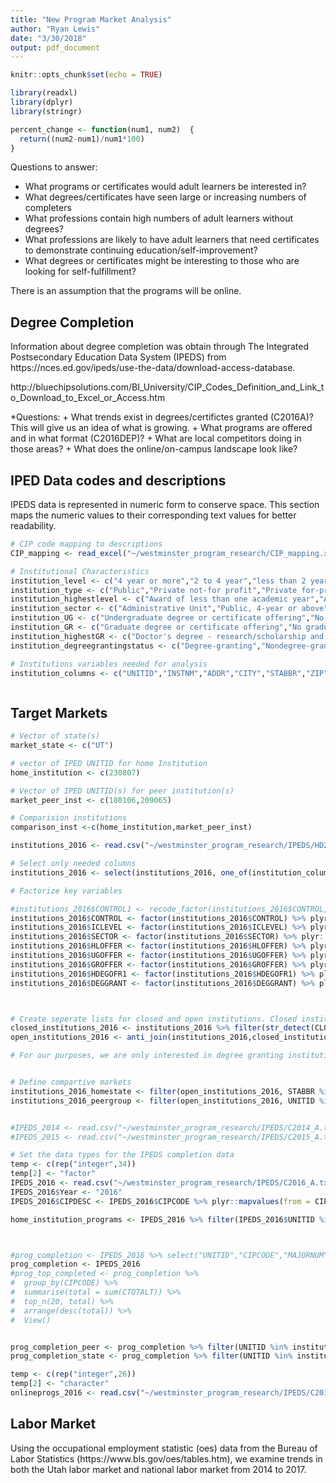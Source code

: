 ```yaml
---
title: "New Program Market Analysis"
author: "Ryan Lewis"
date: "3/30/2018"
output: pdf_document
---
```


```r
knitr::opts_chunk$set(echo = TRUE)

```


<!---Load libraries--->
```r
library(readxl)
library(dplyr)
library(stringr)
```


<!---Define functions--->
```r
percent_change <- function(num1, num2)  {
  return((num2-num1)/num1*100)
}

```





Questions to answer:

* What programs or certificates would adult learners be interested in?
+ What degrees/certificates have seen large or increasing numbers of completers
+ What professions contain high numbers of adult learners without degrees?
+ What professions are likely to have adult learners that need certificates to demonstrate continuing education/self-improvement?
+ What degrees or certificates might be interesting to those who are looking for self-fulfillment?

There is an assumption that the programs will be online.


## Degree Completion
Information about degree completion was obtain through The Integrated Postsecondary Education Data System (IPEDS) from https://nces.ed.gov/ipeds/use-the-data/download-access-database.

http://bluechipsolutions.com/BI_University/CIP_Codes_Definition_and_Link_to_Download_to_Excel_or_Access.htm

*Questions:
+ What trends exist in degrees/certifictes granted (C2016A)? This will give us an idea of what is growing.
+ What programs are offered and in what format (C2016DEP)?
+ What are local competitors doing in those areas?
+ What does the online/on-campus landscape look like?



<!---
Table list for IPEDS:
  HD2014: Directory information
  IC2014: Program and award level offerings
  IC2014_AY: Student charges for year
  EF2014A_DIST: Distance education status and level of students
  C2014_A: Awards/degrees conferred by program (6-digit CIP code), award level
  C2014_C: Number of students receiving awards/degrees, by award level
  C2014DEP: Number of programs offered and number of programs offered via distance 
  education
  FLAGS<YYYY>: Student response information
--->



## IPED Data codes and descriptions
IPEDS data is represented in numeric form to conserve space. This section maps the numeric values to their corresponding text values for better readability.

```R
# CIP code mapping to descriptions
CIP_mapping <- read_excel("~/westminster_program_research/CIP_mapping.xlsx")

# Institutional Characteristics
institution_level <- c("4 year or more","2 to 4 year","less than 2 year","unkown")
institution_type <- c("Public","Private not-for profit","Private for-profit","not available")
institution_highestlevel <- c("Award of less than one academic year","At least 1, but less than 2 academic yrs","Associate's degree","At least 2, but less than 4 academic yrs","Bachelor's degree","Postbaccalaureate certificate","Master's degree","Post-master's certificate","Doctor's degree","Not applicable, first-professional only","{Not available}")
institution_sector <- c("Administrative Unit","Public, 4-year or above","Private not-for-profit, 4-year or above","Private for-profit, 4-year or above","Public, 2-year","Private not-for-profit, 2-year","Private for-profit, 2-year","Public, less-than 2-year","Private not-for-profit, less-than 2-year","Private for-profit, less-than 2-year","Sector unknown (not active)")
institution_UG <- c("Undergraduate degree or certificate offering","No undergraduate offering","Not available")
institution_GR <- c("Graduate degree or certificate offering","No graduate offering","Not available")
institution_highestGR <- c("Doctor's degree - research/scholarship and professional practice","Doctor's degree - research/scholarship","Doctor's degree -  professional practice","Doctor's degree - other","Master's degree","Bachelor's degree","Associate's degree","Non-degree granting","Not available")
institution_degreegrantingstatus <- c("Degree-granting","Nondegree-granting, primarily postsecondary","Not available")

# Institutions variables needed for analysis
institution_columns <- c("UNITID","INSTNM","ADDR","CITY","STABBR","ZIP","FIPS","OBEREG","WEBADDR","SECTOR","ICLEVEL","CONTROL","HLOFFER","UGOFFER","GROFFER","HDEGOFR1","DEGGRANT","CLOSEDAT")



```

## Target Markets
```R
# Vector of state(s)
market_state <- c("UT")

# vector of IPED UNITID for home Institution
home_institution <- c(230807)

# Vector of IPED UNITID(s) for peer institution(s)
market_peer_inst <- c(180106,209065)

# Comparision institutions
comparison_inst <-c(home_institution,market_peer_inst)
```



```R
institutions_2016 <- read.csv("~/westminster_program_research/IPEDS/HD2016.txt", header = TRUE)

# Select only needed columns
institutions_2016 <- select(institutions_2016, one_of(institution_columns))

# Factorize key variables

#institutions_2016$CONTROL1 <- recode_factor(institutions_2016$CONTROL, `1` = "Public", `2` = "Private not-for profit", `3` = "Private for-profit", `-3` = "not #available")
institutions_2016$CONTROL <- factor(institutions_2016$CONTROL) %>% plyr::mapvalues(from = c("1","2","3","-3"), to = institution_type, warn_missing = FALSE )
institutions_2016$ICLEVEL <- factor(institutions_2016$ICLEVEL) %>% plyr::mapvalues(from = c("1","2","3","-3"), to = institution_level, warn_missing = FALSE )
institutions_2016$SECTOR <- factor(institutions_2016$SECTOR) %>% plyr::mapvalues(from = c("0","1","2","3","4","5","6","7","8","9","99"), to = institution_sector, warn_missing = FALSE )
institutions_2016$HLOFFER <- factor(institutions_2016$HLOFFER) %>% plyr::mapvalues(from = c("1","2","3","4","5","6","7","8","9","-2","-3"), to = institution_highestlevel, warn_missing = FALSE )
institutions_2016$UGOFFER <- factor(institutions_2016$UGOFFER) %>% plyr::mapvalues(from = c("1","2","-3"), to = institution_UG, warn_missing = FALSE )
institutions_2016$GROFFER <- factor(institutions_2016$GROFFER) %>% plyr::mapvalues(from = c("1","2","-3"), to = institution_GR, warn_missing = FALSE )
institutions_2016$HDEGOFR1 <- factor(institutions_2016$HDEGOFR1) %>% plyr::mapvalues(from = c("11","12","13","14","20","30","40","0","-3"), to = institution_highestGR, warn_missing = FALSE )
institutions_2016$DEGGRANT <- factor(institutions_2016$DEGGRANT) %>% plyr::mapvalues(from = c("1","2","-3"), to = institution_degreegrantingstatus, warn_missing = FALSE )



# Create seperate lists for closed and open institutions. Closed institutuions have a date value in the CLOSEDAT field so searching for a "/" is a good way to distinguish between the two.
closed_institutions_2016 <- institutions_2016 %>% filter(str_detect(CLOSEDAT,"/"))
open_institutions_2016 <- anti_join(institutions_2016,closed_institutions_2016, by = "UNITID")

# For our purposes, we are only interested in degree granting institutions


# Define compartive markets
institutions_2016_homestate <- filter(open_institutions_2016, STABBR %in% market_state) %>% filter(DEGGRANT == "Degree-granting")
institutions_2016_peergroup <- filter(open_institutions_2016, UNITID %in% comparison_inst)



```



<!--- load IPED completion data --->
```R
#IPEDS_2014 <- read.csv("~/westminster_program_research/IPEDS/C2014_A.txt", header = TRUE)
#IPEDS_2015 <- read.csv("~/westminster_program_research/IPEDS/C2015_A.txt", header = TRUE)

# Set the data types for the IPEDS completion data
temp <- c(rep("integer",34))
temp[2] <- "factor"
IPEDS_2016 <- read.csv("~/westminster_program_research/IPEDS/C2016_A.txt", header = TRUE, colClasses = temp)
IPEDS_2016$Year <- "2016"
IPEDS_2016$CIPDESC <- IPEDS_2016$CIPCODE %>% plyr::mapvalues(from = CIP_mapping$CIP_code, to = CIP_mapping$CIP_name)

home_institution_programs <- IPEDS_2016 %>% filter(IPEDS_2016$UNITID %in% home_institution)



#prog_completion <- IPEDS_2016 %>% select("UNITID","CIPCODE","MAJORNUM","CIPCODE","AWLEVEL","CTOTALT")
prog_completion <- IPEDS_2016
#prog_top_completed <- prog_completion %>%
#  group_by(CIPCODE) %>%
#  summarise(total = sum(CTOTALT)) %>%
#  top_n(20, total) %>%
#  arrange(desc(total)) %>%
#  View()


prog_completion_peer <- prog_completion %>% filter(UNITID %in% institutions_2016_peergroup$UNITID)
prog_completion_state <- prog_completion %>% filter(UNITID %in% institutions_2016_homestate$UNITID)

```



```R
temp <- c(rep("integer",26))
temp[2] <- "character"
onlineprogs_2016 <- read.csv("~/westminster_program_research/IPEDS/C2016DEP.txt", header = TRUE, colClasses = temp)
```


  
<!--- Map IPED and OES data --->

<!--- Define state and local institutions --->







## Labor Market
Using the occupational employment statistic (oes) data from the Bureau of Labor Statistics (https://www.bls.gov/oes/tables.htm), we examine trends in both the Utah labor market and national labor market from 2014 to 2017.

<!--- load state data--->
<!---
```r

oes_2014_state <- read_excel("~/market_research/OES/state_M2014_dl.xlsx")
oes_2014_state$YEAR <- "2014"


oes_2015_state <- read_excel("~/market_research/OES/state_M2015_dl.xlsx")
oes_2015_state$YEAR <- "2015"

oes_2016_state <- read_excel("~/market_research/OES/state_M2016_dl.xlsx")
oes_2016_state$YEAR <- "2016"

oes_2017_state <- read_excel("~/market_research/OES/state_M2017_dl.xlsx")
oes_2017_state$YEAR <- "2017"

oes_state <- bind_rows(oes_2014_state,oes_2015_state,oes_2016_state,oes_2017_state)
oes_state$TOT_EMP <- as.numeric(oes_state$TOT_EMP)
oes_utah <- filter(oes_state,STATE=="Utah")

```
--->

<!---load national data--->
<!---
```r
oes_2014_national <- read_excel("~/market_research/OES/national_M2014_dl.xlsx")
oes_2014_national$YEAR <- "2014"

oes_2015_national <- read_excel("~/market_research/OES/national_M2015_dl.xlsx")
oes_2015_national$YEAR <- "2015"

oes_2016_national <- read_excel("~/market_research/OES/national_M2016_dl.xlsx")
oes_2016_national$YEAR <- "2016"

oes_2017_national <- read_excel("~/market_research/OES/national_M2017_dl.xlsx")
oes_2017_national$YEAR <- "2017"

oes_national <- bind_rows(oes_2014_national,oes_2015_national,oes_2016_national,oes_2017_national)
oes_national$TOT_EMP <- as.numeric(oes_national$TOT_EMP)
```


```r
summary(cars)
```

## Including Plots

You can also embed plots, for example:

```r
plot(pressure)
```

Note that the `echo = FALSE` parameter was added to the code chunk to prevent printing of the R code that generated the plot.
--->
